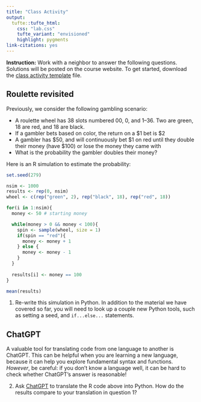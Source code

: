 ```yaml
---
title: "Class Activity"
output: 
  tufte::tufte_html:
    css: "lab.css"
    tufte_variant: "envisioned"
    highlight: pygments
link-citations: yes
---
```


**Instruction:** Work with a neighbor to answer the following questions. Solutions will be posted on the course website. To get started, download the [class activity template](https://sta279-f23.github.io/class_activities/ca_lecture_10_template.qmd) file.

## Roulette revisited

Previously, we consider the following gambling scenario:

-   A roulette wheel has 38 slots numbered 00, 0, and 1--36. Two are green, 18 are red, and 18 are black.
-   If a gambler bets based on color, the return on a \$1 bet is \$2
-   A gambler has \$50, and will continuously bet \$1 on red until they double their money (have \$100) or lose the money they came with
-   What is the probability the gambler doubles their money?

Here is an R simulation to estimate the probability:

```r
set.seed(279)

nsim <- 1000
results <- rep(0, nsim)
wheel <- c(rep("green", 2), rep("black", 18), rep("red", 18))

for(i in 1:nsim){
  money <- 50 # starting money

  while(money > 0 && money < 100){
    spin <- sample(wheel, size = 1)
    if(spin == "red"){
      money <- money + 1
    } else {
      money <- money - 1
    }
  }
  
  results[i] <- money == 100
}

mean(results)
```

1. Re-write this simulation in Python. In addition to the material we have covered so far, you will need to look up a couple new Python tools, such as setting a seed, and `if...else...` statements.

## ChatGPT

A valuable tool for translating code from one language to another is ChatGPT. This can be helpful when you are learning a new language, because it can help you explore fundamental syntax and functions. *However*, be careful: if you don't know a language well, it can be hard to check whether ChatGPT's answer is reasonable!

2. Ask [ChatGPT](https://chat.openai.com/) to translate the R code above into Python. How do the results compare to your translation in question 1?
